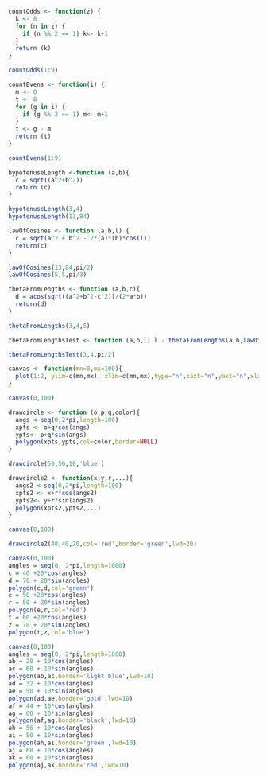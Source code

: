 ```r
countOdds <- function(z) {
  k <- 0
  for (n in z) {
    if (n %% 2 == 1) k<- k+1
  }
  return (k)
}

countOdds(1:9)

countEvens <- function(i) {
  m <- 0
  t <- 0
  for (g in i) {
    if (g %% 2 == 1) m<- m+1
  }
  t <- g - m
  return (t)
}

countEvens(1:9)

hypotenuseLength <-function (a,b){
  c = sqrt((a^2+b^2))
  return (c)
}

hypotenuseLength(3,4)
hypotenuseLength(13,84)

lawOfCosines <- function (a,b,l) {
  c = sqrt(a^2 + b^2 - 2*(a)*(b)*cos(l))
  return(c)
}

lawOfCosines(13,84,pi/2)
lawOfCosines(5,5,pi/3)

thetaFromLengths <- function (a,b,c){
  d = acos(sqrt((a^2+b^2-c^2))/(2*a*b))
  return(d)
}

thetaFromLengths(3,4,5)

thetaFromLengthsTest <- function (a,b,l) l - thetaFromLengths(a,b,lawOfCosines(a,b,l))

thetaFromLengthsTest(3,4,pi/2)

canvas <- function(mn=0,mx=100){
  plot(1:2, ylim=c(mn,mx), xlim=c(mn,mx),type="n",xaxt="n",yaxt="n",xlab="",ylab="",bty="n",asp=1)
}

canvas(0,100)

drawcircle <- function (o,p,q,color){
  angs <-seq(0,2*pi,length=100)
  xpts <- o+q*cos(angs)
  ypts<- p+q*sin(angs)
  polygon(xpts,ypts,col=color,border=NULL)
}

drawcircle(50,50,10,'blue')

drawcircle2 <- function(x,y,r,...){
  angs2 <-seq(0,2*pi,length=100)
  xpts2 <- x+r*cos(angs2)
  ypts2<- y+r*sin(angs2)
  polygon(xpts2,ypts2,...)
}

canvas(0,100)

drawcircle2(40,40,20,col='red',border='green',lwd=20)

canvas(0,100)
angles = seq(0, 2*pi,length=1000)
c = 40 +20*cos(angles)
d = 70 + 20*sin(angles)
polygon(c,d,col='green')
e = 50 +20*cos(angles)
r = 50 + 20*sin(angles)
polygon(e,r,col='red')
t = 60 +20*cos(angles)
z = 70 + 20*sin(angles)
polygon(t,z,col='blue')

canvas(0,100)
angles = seq(0, 2*pi,length=1000)
ab = 20 + 10*cos(angles)
ac = 60 + 10*sin(angles)
polygon(ab,ac,border='light blue',lwd=10)
ad = 32 + 10*cos(angles)
ae = 50 + 10*sin(angles)
polygon(ad,ae,border='gold',lwd=10)
af = 44 + 10*cos(angles)
ag = 60 + 10*sin(angles)
polygon(af,ag,border='black',lwd=10)
ah = 56 + 10*cos(angles)
ai = 50 + 10*sin(angles)
polygon(ah,ai,border='green',lwd=10)
aj = 68 + 10*cos(angles)
ak = 60 + 10*sin(angles)
polygon(aj,ak,border='red',lwd=10)
```
